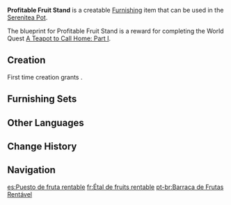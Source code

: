 {{Furnishing Infobox
|id             = 370302
|image          = Item Profitable Fruit Stand.png
|category       = Building
|subcategory    = Mercantile
|quality        = 3
|adeptal_energy = 60
|load           = 145
|reduced_load   = 106
|description    = A common fruit stand with a blue roof.<br>To the everyday folks of Mondstadt, blue represents calm. In Liyue, the same color has traditionally come to symbolize peace and stability.<br>Of course, neither the roof nor its color has any bearing on the freshness of the fruit... that's down to the shopkeeper.
|blueprint      = [[A Teapot to Call Home: Part I]] Reward
|source1        = [[Adeptal Mirror]]
}}
'''Profitable Fruit Stand''' is a creatable [[Furnishing]] item that can be used in the [[Serenitea Pot]].

The blueprint for Profitable Fruit Stand is a reward for completing the World Quest [[A Teapot to Call Home: Part I]].

==Creation==
First time creation grants {{Item|Trust|24|x=60}}.
{{Recipe
|type = Creation
|time = 14h
|Fir Wood = 8
|Fabric = 2
|Blue Dye = 2
|sort = Fir Wood;Fabric;Blue Dye
}}

==Furnishing Sets==
{{Craft Usage|type=Furnishing Set}}

==Other Languages==
{{Other Languages
|default_hidden = 1
|en      = Profitable Fruit Stand
|zhs     = 生意平稳的水果摊位
|zhs_rm  = Shēngyì Píngwěn de Shuǐguǒ Tānwèi
|zht     = 生意平穩的水果攤位
|zht_rm  = Shēngyì Píngwěn de Shuǐguǒ Tānwèi
|ja      = 儲かっている果物露店
|ja_rm   = Moukatteiru Kudamono Roten
|ko      = 그럭저럭 무난한 과일 노점
|es      = Puesto de fruta rentable
|fr      = Étal de fruits rentable
|ru      = Прибыльный прилавок с фруктами
|th      = แผงขายผลไม้สุดมั่นคง
|th_rm   = 
|vi      = Sạp Trái Cây Kinh Doanh Ổn Định
|de      = Profitabler Obststand
|id      = Kios Buah yang Menguntungkan
|pt      = Barraca de Frutas Rentável
|tr      = Kazançlı Meyve Tezgahı
|it      = Bancarella di frutta a buon mercato
}}

==Change History==
{{Change History|1.5}}

==Navigation==
{{Furnishing Navbox|exterior}}

[[es:Puesto de fruta rentable]]
[[fr:Étal de fruits rentable]]
[[pt-br:Barraca de Frutas Rentável]]